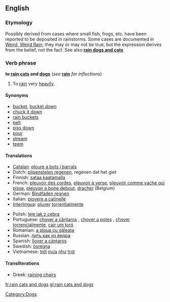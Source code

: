 ==English==

===Etymology===
Possibly derived from cases where small fish, frogs, etc. have been reported to be deposited in rainstorms. Some cases are documented in [http://paranormal.about.com/library/weekly/aa082602a.htm Weird, Weird Rain]; they may or may not be true, but the expression derives from the belief, not the fact.  See also '''[[rain dogs and cats]]'''

===Verb phrase===
'''to [[rain]] [[cat]]s and [[dog]]s''' (''see'' '''[[rain]]''' ''for inflections'')

# {{idiom}} To [[rain]] very [[heavily]].

====Synonyms====
*[[bucket]], [[bucket down]]
*[[chuck it down]]
*[[rain buckets]]
*[[pelt]]
*[[piss down]] {{italbrac|coarse slang}}
*[[pour]]
*[[stream]]
*[[teem]]

====Translations====
{{top}}
*[[Catalan]]: [[ploure a bots i barrals]]
*Dutch: [[pijpenstelen regenen]], regenen dat het giet
*Finnish: [[sataa kaatamalla]]
*French: [[pleuvoir des cordes]], [[pleuvoir à verse]], [[pleuvoir comme vache qui pisse]], [[pleuvoir à boire debout]], [[dracher]] (Belgium)
*German: [[Bindfäden regnen]]
*Italian: [[piovere a catinelle]]
*[[Interlingua]]: [[pluver]] [[torrentialmente]]
{{mid}}
*Polish: [[leje jak z cebra]]
*Portuguese: [[chover a cântaros]] {{italbrac|Portugal}}, [[chover a potes]] {{italbrac|Portugal}}, [[chover torrencialmente]], [[cair um toró]] {{italbrac|Brazil}}
*Romanian: [[a ploua cu găleata]]
*Russian: [[лить как из ведра]]
*Spanish: [[llover a cántaros]]
*Swedish: [[ösregna]]
*Vietnamese: [[trời]] [[mưa]] [[như]] [[trút]]
{{bottom}}

====Transliterations====
{{rfc|invalid heading - include this on the appropriate Greek page}}
*Greek: [[raining chairs]]

[[Category:Dogs]]

[[fr:rain cats and dogs]]
[[gl:rain cats and dogs]]